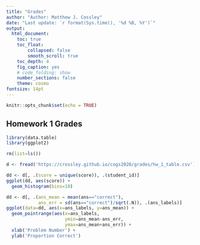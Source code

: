 ```yaml
---
title: "Grades"
author: "Author: Matthew J. Cossley"
date: "Last update: `r format(Sys.time(), '%d %B, %Y')`"
output:
  html_document:
    toc: true
    toc_float:
        collapsed: false
        smooth_scroll: true
    toc_depth: 4
    fig_caption: yes
    # code_folding: show
    number_sections: false
    theme: cosmo
fontsize: 14pt
---
```


```r
knitr::opts_chunk$set(echo = TRUE)
```

<!-- ## How to check your grades -->
<!-- * If the following code returns empty data.tables, then -->
<!-- please double check that you have entered your student ID -->
<!-- correctly **as an integer**. -->

<!-- * If you still get empty data.tables then it may be because -->
<!-- there was a fatal error in your homework submission that -->
<!-- crashed my grading program. Please email me directly to -->
<!-- inquire. -->

<!-- ```{r, eval=F} -->
<!-- library(data.table) -->
<!-- library(ggplot2) -->

<!-- rm(list=ls()) -->

<!-- # Enter your student ID below as an integer -->
<!-- sid <- 314159 -->

<!-- # HW 1 -->
<!-- d1 <- fread('https://crossley.github.io/cogs2020/grades/hw_1_table.csv') -->
<!-- d1[student_id == sid] -->

<!-- # HW 2 -->
<!-- d2 <- fread('https://crossley.github.io/cogs2020/grades/hw_2_table.csv') -->
<!-- d2[student_id == sid] -->

<!-- # HW 3 -->
<!-- d3 <- fread('https://crossley.github.io/cogs2020/grades/hw_3_table.csv') -->
<!-- d3[student_id == sid] -->

<!-- # HW 4 -->
<!-- d4 <- fread('https://crossley.github.io/cogs2020/grades/hw_4_table.csv') -->
<!-- d4[student_id == sid] -->

<!-- # HW 5 -->
<!-- d5 <- fread('https://crossley.github.io/cogs2020/grades/hw_5_table.csv') -->
<!-- d5[student_id == sid] -->

<!-- # HW 6 -->
<!-- d6 <- fread('https://crossley.github.io/cogs2020/grades/hw_6_table.csv') -->
<!-- d6[student_id == sid] -->

<!-- # HW 7 -->
<!-- d7 <- fread('https://crossley.github.io/cogs2020/grades/hw_7_table.csv') -->
<!-- d7[student_id == sid] -->

<!-- # HW 8 -->
<!-- d8 <- fread('https://crossley.github.io/cogs2020/grades/hw_8_table.csv') -->
<!-- d8[student_id == sid] -->

<!-- # HW 9 -->
<!-- d9 <- fread('https://crossley.github.io/cogs2020/grades/hw_9_table.csv') -->
<!-- d9[student_id == sid] -->

<!-- # midterm -->
<!-- dm <- fread('https://crossley.github.io/cogs2020/grades/midterm.csv') -->
<!-- dm[student_id == sid] -->

<!-- # Midterm recovery 1 -->
<!-- dm1 <- fread('https://crossley.github.io/cogs2020/grades/midterm_recovery_1.csv') -->
<!-- dm1[student_id == sid] -->

<!-- # Midterm recovery 2 -->
<!-- dm2 <- fread('https://crossley.github.io/cogs2020/grades/midterm_recovery_2.csv') -->
<!-- dm2[student_id == sid] -->

<!-- # Final exam -->
<!-- df <- fread('https://crossley.github.io/cogs2020/grades/final_exam_table.csv') -->
<!-- df[student_id == sid] -->
<!-- ``` -->

<!-- ## Total grades so far -->
<!-- ```{r, eval=T, message=F, warning=F, fig.width=10} -->
<!-- # If you want to know where you are standing currently, run -->
<!-- # this entire code block and then select your student_id -->
<!-- # from dd -->
<!-- library(data.table) -->
<!-- library(ggplot2) -->
<!-- library(stringr) -->

<!-- rm(list=ls()) -->

<!-- d1 <- fread('https://crossley.github.io/cogs2020/grades/hw_1_table.csv') -->
<!-- d2 <- fread('https://crossley.github.io/cogs2020/grades/hw_2_table.csv') -->
<!-- d3 <- fread('https://crossley.github.io/cogs2020/grades/hw_3_table.csv') -->
<!-- d4 <- fread('https://crossley.github.io/cogs2020/grades/hw_4_table.csv') -->
<!-- d5 <- fread('https://crossley.github.io/cogs2020/grades/hw_5_table.csv') -->
<!-- d6 <- fread('https://crossley.github.io/cogs2020/grades/hw_6_table.csv') -->
<!-- d7 <- fread('https://crossley.github.io/cogs2020/grades/hw_7_table.csv') -->
<!-- d8 <- fread('https://crossley.github.io/cogs2020/grades/hw_8_table.csv') -->
<!-- d9 <- fread('https://crossley.github.io/cogs2020/grades/hw_9_table.csv') -->
<!-- dm <- fread('https://crossley.github.io/cogs2020/grades/midterm.csv') -->
<!-- dm1 <- fread('https://crossley.github.io/cogs2020/grades/midterm_recovery_1.csv') -->
<!-- dm2 <- fread('https://crossley.github.io/cogs2020/grades/midterm_recovery_2.csv') -->
<!-- df <- fread('https://crossley.github.io/cogs2020/grades/final_exam_table.csv') -->

<!-- d1[, assignment := 'hw1'] -->
<!-- d2[, assignment := 'hw2'] -->
<!-- d3[, assignment := 'hw3'] -->
<!-- d4[, assignment := 'hw4'] -->
<!-- d5[, assignment := 'hw5'] -->
<!-- d6[, assignment := 'hw6'] -->
<!-- d7[, assignment := 'hw7'] -->
<!-- d8[, assignment := 'hw8'] -->
<!-- d9[, assignment := 'hw9'] -->
<!-- dm[, assignment := 'm'] -->
<!-- dm1[, assignment := 'm1'] -->
<!-- dm2[, assignment := 'm2'] -->
<!-- df[, assignment := 'f'] -->

<!-- d <- rbindlist(list(d1, d2, d3, d4, d5, d6, d7, d8, d9, dm, dm1, dm2, df), use.names=T, fill=T) -->

<!-- late <- fread('../code/hws_submissions_deadline_posneg.csv') -->
<!-- setnames(late, c('ID number'), c('student_id')) -->
<!-- late <- melt(late, -->
<!--              id.vars=c('student_id'), -->
<!--              measure.vars=c('hw1', -->
<!--                             'hw2', -->
<!--                             'hw3', -->
<!--                             'hw4', -->
<!--                             'hw5', -->
<!--                             'hw6', -->
<!--                             'hw7', -->
<!--                             'hw8', -->
<!--                             'hw9'), -->
<!--              variable.name='assignment', -->
<!--              value.name='sub_date' -->
<!--              ) -->

<!-- dd <- d[, .(score = unique(score)), .(student_id, assignment)] -->
<!-- dd <- merge(dd, late, by=c('student_id', 'assignment'), all=T) -->
<!-- dd <- dd[order(assignment, student_id)] -->

<!-- # apply late penalties -->
<!-- dd[, late_penalty := ifelse(sub_date > 1, .1, 1)] -->
<!-- dd[, late_penalty := ifelse(sub_date > 7, .5, 1)] -->
<!-- dd[, late_penalty := ifelse(is.na(late_penalty), 1, late_penalty)] -->
<!-- dd[, score := score * late_penalty] -->

<!-- m_subs_1 <- dm1[, unique(student_id)] -->
<!-- m_subs_2 <- dm2[, unique(student_id)] -->
<!-- dd <- dcast(dd, student_id ~ assignment, value.var = 'score') -->
<!-- dd[!(student_id %in% m_subs_1), m1 := m] -->
<!-- dd[!(student_id %in% m_subs_2), m2 := m] -->
<!-- dd[, hw1 := ifelse(is.na(hw1), 0, hw1)] -->
<!-- dd[, hw2 := ifelse(is.na(hw2), 0, hw2)] -->
<!-- dd[, hw3 := ifelse(is.na(hw3), 0, hw3)] -->
<!-- dd[, hw4 := ifelse(is.na(hw4), 0, hw4)] -->
<!-- dd[, hw5 := ifelse(is.na(hw5), 0, hw5)] -->
<!-- dd[, hw6 := ifelse(is.na(hw6), 0, hw6)] -->
<!-- dd[, hw7 := ifelse(is.na(hw7), 0, hw7)] -->
<!-- dd[, hw8 := ifelse(is.na(hw8), 0, hw8)] -->
<!-- dd[, hw9 := ifelse(is.na(hw9), 0, hw9)] -->
<!-- dd[, hw10 := 1] -->
<!-- dd[, m2 := ifelse(is.na(m2), m1, m2)] -->
<!-- dd[, f := ifelse(is.na(f), 0, f)] -->
<!-- dd[, m1 := ifelse(is.na(m1), 0, m1)] -->
<!-- dd[, m2 := ifelse(is.na(m2), 0, m2)] -->

<!-- dd[, total_score := sum(0.1 * 1, # quizzes (assuming you got credit for the 3 given) -->
<!--                     0.3 * mean(c(hw1, hw2, hw3, hw4, hw5, hw6, hw7, hw8, hw9, hw10)), # hw -->
<!--                     0.3 * mean(c(m1, m2)), # midterm recovery -->
<!--                     0.3 * f, na.rm=F) # final -->
<!--    , .(student_id)] -->
<!-- dd[, mark_class := "NA"] -->
<!-- dd[total_score >= .85, mark_class := "High Distinction"] -->
<!-- dd[total_score >= .75 & total_score < .85, mark_class := "Distinction"] -->
<!-- dd[total_score >= .65 & total_score < .75, mark_class := "Credit"] -->
<!-- dd[total_score >= .50 & total_score < .65, mark_class := "Pass"] -->
<!-- dd[total_score < .50, mark_class := "Fail"] -->
<!-- dd[, mark_class := factor(mark_class, -->
<!--                           levels=c('High Distinction', -->
<!--                                    'Distinction', -->
<!--                                    'Credit', -->
<!--                                    'Pass', -->
<!--                                    'Fail'))] -->
<!-- ggplot(dd, aes(total_score, fill=mark_class)) + -->
<!--   geom_histogram(breaks=seq(0.0, 1.0, 0.05)) + -->
<!--   xlim(0.3, 1.0) -->

<!-- fwrite(dd, '../code/dd.csv') -->
<!-- ``` -->


## Homework 1 Grades
```r
library(data.table)
library(ggplot2)

rm(list=ls())

d <- fread('https://crossley.github.io/cogs2020/grades/hw_1_table.csv')

dd <- d[, .(score = unique(score)), .(student_id)]
ggplot(dd, aes(score)) +
  geom_histogram(bins=10)

dd <- d[, .(ans_mean = mean(ans=="correct"),
            ans_err = sd(ans=="correct")/sqrt(.N)), .(ans_labels)]
ggplot(data=dd, aes(x=ans_labels, y=ans_mean)) +
  geom_pointrange(aes(x=ans_labels,
                      ymin=ans_mean-ans_err,
                      ymax=ans_mean+ans_err)) +
  xlab('Problem Number') +
  ylab('Proportion Correct')
```

<!-- ## Homework 2 Grades -->
<!-- ```{r, fig.width=10} -->
<!-- library(data.table) -->
<!-- library(ggplot2) -->

<!-- rm(list=ls()) -->

<!-- d <- fread('https://crossley.github.io/cogs2020/grades/hw_2_table.csv') -->

<!-- dd <- d[, .(score = unique(score)), .(student_id)] -->
<!-- ggplot(dd, aes(score)) + -->
<!--   geom_histogram(bins=10) -->

<!-- dd <- d[, .(ans_mean = mean(ans=="correct"), -->
<!--             ans_err = sd(ans=="correct")/sqrt(.N)), .(ans_labels)] -->
<!-- ggplot(data=dd, aes(x=ans_labels, y=ans_mean)) + -->
<!--   geom_pointrange(aes(x=ans_labels, -->
<!--                       ymin=ans_mean-ans_err, -->
<!--                       ymax=ans_mean+ans_err)) + -->
<!--   xlab('Problem Number') + -->
<!--   ylab('Proportion Correct') -->
<!-- ``` -->


<!-- ## Homework 3 Grades -->
<!-- ```{r, fig.width=10} -->
<!-- library(data.table) -->
<!-- library(ggplot2) -->

<!-- rm(list=ls()) -->

<!-- d <- fread('https://crossley.github.io/cogs2020/grades/hw_3_table.csv') -->

<!-- dd <- d[, .(score = unique(score)), .(student_id)] -->
<!-- ggplot(dd, aes(score)) + -->
<!--   geom_histogram(bins=10) -->

<!-- dd <- d[, .(ans_mean = mean(ans=="correct"), -->
<!--             ans_err = sd(ans=="correct")/sqrt(.N)), .(ans_labels)] -->
<!-- ggplot(data=dd, aes(x=ans_labels, y=ans_mean)) + -->
<!--   geom_pointrange(aes(x=ans_labels, -->
<!--                       ymin=ans_mean-ans_err, -->
<!--                       ymax=ans_mean+ans_err)) + -->
<!--   xlab('Problem Number') + -->
<!--   ylab('Proportion Correct') -->
<!-- ``` -->

<!-- ## Homework 4 Grades -->
<!-- ```{r, fig.width=10} -->
<!-- library(data.table) -->
<!-- library(ggplot2) -->

<!-- rm(list=ls()) -->

<!-- d <- fread('https://crossley.github.io/cogs2020/grades/hw_4_table.csv') -->

<!-- dd <- d[, .(score = unique(score)), .(student_id)] -->
<!-- ggplot(dd, aes(score)) + -->
<!--   geom_histogram(bins=10) -->

<!-- dd <- d[, .(ans_mean = mean(ans=="correct"), -->
<!--             ans_err = sd(ans=="correct")/sqrt(.N)), .(ans_labels)] -->
<!-- ggplot(data=dd, aes(x=ans_labels, y=ans_mean)) + -->
<!--   geom_pointrange(aes(x=ans_labels, -->
<!--                       ymin=ans_mean-ans_err, -->
<!--                       ymax=ans_mean+ans_err)) + -->
<!--   xlab('Problem Number') + -->
<!--   ylab('Proportion Correct')+ -->
<!--   theme(axis.text.x=element_text(angle=45, hjust=1)) -->
<!-- ``` -->

<!-- ## Midterm 1 Grades -->
<!-- ```{r, fig.width=10} -->
<!-- library(data.table) -->
<!-- library(ggplot2) -->

<!-- rm(list=ls()) -->

<!-- d <- fread('https://crossley.github.io/cogs2020/grades/midterm_recovery_1.csv') -->

<!-- dd <- d[, .(score = unique(score)), .(student_id)] -->
<!-- ggplot(dd, aes(score)) + -->
<!--   geom_histogram(bins=10) -->
<!-- ``` -->

<!-- ## Midterm 2 Grades -->
<!-- ```{r, fig.width=10} -->
<!-- library(data.table) -->
<!-- library(ggplot2) -->

<!-- rm(list=ls()) -->

<!-- d <- fread('https://crossley.github.io/cogs2020/grades/midterm_recovery_2.csv') -->

<!-- dd <- d[, .(score = unique(score)), .(student_id)] -->
<!-- ggplot(dd, aes(score)) + -->
<!--   geom_histogram(bins=10) -->
<!-- ``` -->

<!-- ## Homework 5 Grades -->
<!-- ```{r, fig.width=10} -->
<!-- library(data.table) -->
<!-- library(ggplot2) -->

<!-- rm(list=ls()) -->

<!-- d <- fread('https://crossley.github.io/cogs2020/grades/hw_5_table.csv') -->

<!-- dd <- d[, .(score = unique(score)), .(student_id)] -->
<!-- ggplot(dd, aes(score)) + -->
<!--   geom_histogram(bins=10) -->

<!-- dd <- d[, .(ans_mean = mean(ans=="correct"), -->
<!--             ans_err = sd(ans=="correct")/sqrt(.N)), .(ans_labels)] -->
<!-- ggplot(data=dd, aes(x=ans_labels, y=ans_mean)) + -->
<!--   geom_pointrange(aes(x=ans_labels, -->
<!--                       ymin=ans_mean-ans_err, -->
<!--                       ymax=ans_mean+ans_err)) + -->
<!--   xlab('Problem Number') + -->
<!--   ylab('Proportion Correct')+ -->
<!--   theme(axis.text.x=element_text(angle=45, hjust=1)) -->
<!-- ``` -->

<!-- ## Homework 6 Grades -->
<!-- ```{r, fig.width=10} -->
<!-- library(data.table) -->
<!-- library(ggplot2) -->

<!-- rm(list=ls()) -->

<!-- d <- fread('https://crossley.github.io/cogs2020/grades/hw_6_table.csv') -->

<!-- dd <- d[, .(score = unique(score)), .(student_id)] -->
<!-- ggplot(dd, aes(score)) + -->
<!--   geom_histogram(bins=10) -->

<!-- dd <- d[, .(ans_mean = mean(ans=="correct"), -->
<!--             ans_err = sd(ans=="correct")/sqrt(.N)), .(ans_labels)] -->
<!-- ggplot(data=dd, aes(x=ans_labels, y=ans_mean)) + -->
<!--   geom_pointrange(aes(x=ans_labels, -->
<!--                       ymin=ans_mean-ans_err, -->
<!--                       ymax=ans_mean+ans_err)) + -->
<!--   xlab('Problem Number') + -->
<!--   ylab('Proportion Correct')+ -->
<!--   theme(axis.text.x=element_text(angle=45, hjust=1)) -->
<!-- ``` -->

<!-- ## Homework 7 Grades -->
<!-- ```{r, fig.width=10} -->
<!-- library(data.table) -->
<!-- library(ggplot2) -->

<!-- rm(list=ls()) -->

<!-- d <- fread('https://crossley.github.io/cogs2020/grades/hw_7_table.csv') -->

<!-- dd <- d[, .(score = unique(score)), .(student_id)] -->
<!-- ggplot(dd, aes(score)) + -->
<!--   geom_histogram(bins=10) -->

<!-- dd <- d[, .(ans_mean = mean(ans=="correct"), -->
<!--             ans_err = sd(ans=="correct")/sqrt(.N)), .(ans_labels)] -->
<!-- ggplot(data=dd, aes(x=ans_labels, y=ans_mean)) + -->
<!--   geom_pointrange(aes(x=ans_labels, -->
<!--                       ymin=ans_mean-ans_err, -->
<!--                       ymax=ans_mean+ans_err)) + -->
<!--   xlab('Problem Number') + -->
<!--   ylab('Proportion Correct')+ -->
<!--   theme(axis.text.x=element_text(angle=45, hjust=1)) -->
<!-- ``` -->

<!-- ## Homework 8 Grades -->
<!-- ```{r, fig.width=10} -->
<!-- library(data.table) -->
<!-- library(ggplot2) -->

<!-- rm(list=ls()) -->

<!-- d <- fread('https://crossley.github.io/cogs2020/grades/hw_8_table.csv') -->

<!-- dd <- d[, .(score = unique(score)), .(student_id)] -->
<!-- ggplot(dd, aes(score)) + -->
<!--   geom_histogram(bins=10) -->

<!-- dd <- d[, .(ans_mean = mean(ans=="correct"), -->
<!--             ans_err = sd(ans=="correct")/sqrt(.N)), .(ans_labels)] -->
<!-- ggplot(data=dd, aes(x=ans_labels, y=ans_mean)) + -->
<!--   geom_pointrange(aes(x=ans_labels, -->
<!--                       ymin=ans_mean-ans_err, -->
<!--                       ymax=ans_mean+ans_err)) + -->
<!--   xlab('Problem Number') + -->
<!--   ylab('Proportion Correct')+ -->
<!--   theme(axis.text.x=element_text(angle=45, hjust=1)) -->
<!-- ``` -->

<!-- ## Homework 9 Grades -->
<!-- ```{r, fig.width=10} -->
<!-- library(data.table) -->
<!-- library(ggplot2) -->

<!-- rm(list=ls()) -->

<!-- d <- fread('https://crossley.github.io/cogs2020/grades/hw_9_table.csv') -->

<!-- dd <- d[, .(score = unique(score)), .(student_id)] -->
<!-- ggplot(dd, aes(score)) + -->
<!--   geom_histogram(bins=10) + -->
<!--   xlim(0, 1) -->
<!-- ``` -->

<!-- ## Final Exam Grades -->
<!-- ```{r, fig.width=10} -->
<!-- library(data.table) -->
<!-- library(ggplot2) -->

<!-- rm(list=ls()) -->

<!-- d <- fread('https://crossley.github.io/cogs2020/grades/final_exam_table.csv') -->

<!-- dd <- d[, .(score = unique(score)), .(student_id)] -->
<!-- ggplot(dd, aes(score)) + -->
<!--   geom_histogram(bins=10) + -->
<!--   xlim(0, 1) -->
<!-- ``` -->